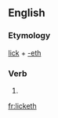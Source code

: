 ==English==

===Etymology===
[[lick]] + [[-eth]]

===Verb===
{{en-verb form}}

# {{archaic third-person singular of|lick}}

[[fr:licketh]]
